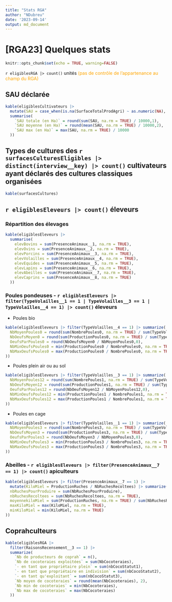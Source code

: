 ---
title: "Stats RGA"
author: "NDubreu"
date: '2023-09-14'
output: md_document
---

# [RGA23] Quelques stats 

```{r setup, include=FALSE}
knitr::opts_chunk$set(echo = TRUE, warning=FALSE)
```

`r eligiblesRGA |> count()` unités <font color = "orange">(pas de contrôle de l'appartenance au champ du RGA)</font>

## SAU déclarée

```{r, echo=FALSE}

kable(eligiblesCultivateurs |>
  mutate(SAU = case_when(is.na(SurfaceTotalProdAgri) ~ as.numeric(NA), TRUE ~ as.numeric(SurfaceTotalProdAgri))) |>
  summarise(
    `SAU totale (en Ha)` = round(sum(SAU, na.rm = TRUE) / 10000,1),
    `SAU moyenne (en Ha)` = round(mean(SAU, na.rm = TRUE) / 10000,2),
    `SAU max (en Ha)` = max(SAU, na.rm = TRUE) / 10000
  ))
```

## Types de cultures des `r surfacesCulturesEligibles |> distinct(interview__key) |> count()` cultivateurs ayant déclarés des cultures classiques organisées

```{r, echo=FALSE}

kable(surfacesCultures)
```

## `r eligiblesEleveurs |> count()` éleveurs

### Répartition des élevages

```{r, echo=FALSE}

kable(eligiblesEleveurs |>
  summarise(
    elevBovins = sum(PresenceAnimaux__1, na.rm = TRUE),
    elevOvins = sum(PresenceAnimaux__2, na.rm = TRUE),
    elevPorcins = sum(PresenceAnimaux__3, na.rm = TRUE),
    elevVolailles = sum(PresenceAnimaux__4, na.rm = TRUE),
    elevEquides = sum(PresenceAnimaux__5, na.rm = TRUE),
    elevLapins = sum(PresenceAnimaux__6, na.rm = TRUE),
    elevAbeilles = sum(PresenceAnimaux__7, na.rm = TRUE),
    elevCaprins = sum(PresenceAnimaux__8, na.rm = TRUE)
  ))
```

### Poules pondeuses - `r eligiblesEleveurs |> filter(TypeVolailles__1 == 1 | TypeVolailles__3 == 1 | TypeVolailles__4 == 1) |> count()` éleveurs

- Poules bio

```{r, echo=FALSE}

kable(eligiblesEleveurs |> filter(TypeVolailles__4 == 1) |> summarize(
  NbMoyenPoules0 = round(sum(NombrePoules0, na.rm = TRUE) / sum(TypeVolailles__4, na.rm = TRUE)),
  NbOeufsMoyen0 = round(sum(ProductionPoules0, na.rm = TRUE) / sum(TypeVolailles__4, na.rm = TRUE),0),
  OeufsParPoules0 = round(NbOeufsMoyen0 / NbMoyenPoules0,0),
  NbMinOeufsPoules0 = min(ProductionPoules0 / NombrePoules0, na.rm = TRUE),
  NbMaxOeufsPoules0 = max(ProductionPoules0 / NombrePoules0, na.rm = TRUE)
))
```

- Poules plein air ou au sol

```{r, echo=FALSE}

kable(eligiblesEleveurs |> filter(TypeVolailles__3 == 1) |> summarize(
  NbMoyenPoules12 = round(sum(NombrePoules1, na.rm = TRUE) / sum(TypeVolailles__3, na.rm = TRUE)),
  NbOeufsMoyen12 = round(sum(ProductionPoules1, na.rm = TRUE) / sum(TypeVolailles__3, na.rm = TRUE),0),
  OeufsParPoules12 = round(NbOeufsMoyen12 / NbMoyenPoules12,0),
  NbMinOeufsPoules12 = min(ProductionPoules1 / NombrePoules1, na.rm = TRUE),
  NbMaxOeufsPoules12 = max(ProductionPoules1 / NombrePoules1, na.rm = TRUE)
))
```

- Poules en cage

```{r, echo=FALSE}

kable(eligiblesEleveurs |> filter(TypeVolailles__1 == 1) |> summarize(
  NbMoyenPoules3 = round(sum(NombrePoules3, na.rm = TRUE) / sum(TypeVolailles__1, na.rm = TRUE)),
  NbOeufsMoyen3 = round(sum(ProductionPoules3, na.rm = TRUE) / sum(TypeVolailles__1, na.rm = TRUE),0),
  OeufsParPoules3 = round(NbOeufsMoyen3 / NbMoyenPoules3,0),
  NbMinOeufsPoules3 = min(ProductionPoules3 / NombrePoules3, na.rm = TRUE),
  NbMaxOeufsPoules3 = max(ProductionPoules3 / NombrePoules3, na.rm = TRUE)
))
```

### Abeilles - `r eligiblesEleveurs |> filter(PresenceAnimaux__7 == 1) |> count()` apiculteurs

```{r, echo=FALSE}

kable(eligiblesEleveurs |> filter(PresenceAnimaux__7 == 1) |>
  mutate(KiloMiel = ProductionRuches / NbRuchesRecoltees) |> summarize(
  nbRuchesPourProduire = sum(NbRuchesPourProduire),
  nbRuchesRecoltees = sum(NbRuchesRecoltees, na.rm = TRUE),
  moyennekiloMiel = sum(ProductionRuches, na.rm = TRUE) / sum(NbRuchesRecoltees, na.rm = TRUE),
  maxKiloMiel = max(KiloMiel, na.rm = TRUE),
  minKiloMiel = min(KiloMiel, na.rm = TRUE)
))
```

## Coprahculteurs

```{r, echo=FALSE}

kable(eligiblesRGA |>
  filter(RaisonsRecensement__3 == 1) |>
  summarize(
    `Nb de producteurs de coprah` = n(),
    `Nb de cocoteraies exploitées` = sum(NbCocoteraies),
    `- en tant que propriétaire plein` = sum(nbCocoStatut1),
    `- en tant que propriétaire en indivision` = sum(nbCocoStatut2),
    `- en tant qu'exploitant` = sum(nbCocoStatut3),
    `Nb moyen de cocoteraies` = round(mean(NbCocoteraies), 2),
    `Nb min de cocoteraies` = min(NbCocoteraies),
    `Nb max de cocoteraies` = max(NbCocoteraies)
  ))
```

